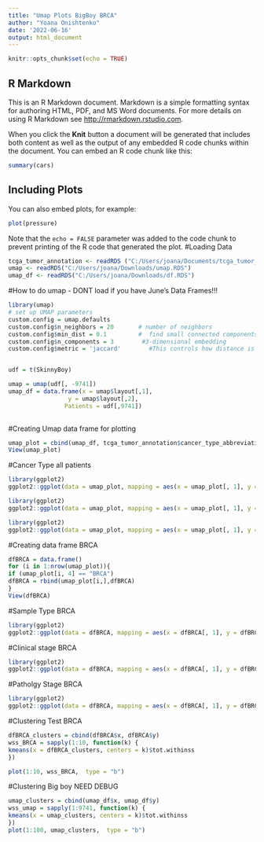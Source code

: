 ```yaml
---
title: "Umap Plots BigBoy BRCA"
author: "Yoana Onishtenko"
date: '2022-06-16'
output: html_document
---
```


```r
knitr::opts_chunk$set(echo = TRUE)
```

## R Markdown

This is an R Markdown document. Markdown is a simple formatting syntax for authoring HTML, PDF, and MS Word documents. For more details on using R Markdown see <http://rmarkdown.rstudio.com>.

When you click the **Knit** button a document will be generated that includes both content as well as the output of any embedded R code chunks within the document. You can embed an R code chunk like this:

```r
summary(cars)
```

## Including Plots

You can also embed plots, for example:

```r
plot(pressure)
```

Note that the `echo = FALSE` parameter was added to the code chunk to prevent printing of the R code that generated the plot.
#Loading Data
````r
tcga_tumor_annotation <- readRDS ("C:/Users/joana/Documents/tcga_tumor_annotation.RDS")
umap <- readRDS("C:/Users/joana/Downloads/umap.RDS")
umap_df <- readRDS("C:/Users/joana/Downloads/df.RDS")
````

#How to do umap - DONT load if you have June's Data Frames!!!
```r
library(umap)
# set up UMAP parameters
custom.config = umap.defaults
custom.config$n_neighbors = 20       # number of neighbors
custom.config$min_dist = 0.1         #  find small connected components, clumps and strings in the data, and emphasises these features in the resulting embedding
custom.config$n_components = 3        #3-dimensional embedding
custom.config$metric = 'jaccard'        #This controls how distance is computed in the ambient space of the input data. 


udf = t(SkinnyBoy)

umap = umap(udf[, -9741])
umap_df = data.frame(x = umap$layout[,1],
                 y = umap$layout[,2],
                Patients = udf[,9741])
              
````

#Creating Umap data frame for plotting
````r
umap_plot = cbind(umap_df, tcga_tumor_annotation$cancer_type_abbreviation, tcga_tumor_annotation$ajcc_pathologic_tumor_stage, tcga_tumor_annotation$clinical_stage, tcga_tumor_annotation$sample_type)
View(umap_plot)
````

#Cancer Type all patients
````r
library(ggplot2)
ggplot2::ggplot(data = umap_plot, mapping = aes(x = umap_plot[, 1], y = umap_plot[, 2])) + geom_point(alpha = 0.7) + aes(color=umap_plot$`tcga_tumor_annotation$cancer_type_abbreviation`) + scale_colour_viridis_d(option = "plasma color") + ggtitle("Cancer Type all patients") + xlab("1") + ylab("2")
````

````r
library(ggplot2)
ggplot2::ggplot(data = umap_plot, mapping = aes(x = umap_plot[, 1], y = umap_plot[, 2])) + geom_point(alpha = 0.5) + aes(color=umap_plot$`tcga_tumor_annotation$clinical_stage`) + scale_colour_viridis_d(option = "plasma color") + ggtitle("Clinical Stage all patients") + xlab("1") + ylab("2")
````

````r
library(ggplot2)
ggplot2::ggplot(data = umap_plot, mapping = aes(x = umap_plot[, 1], y = umap_plot[, 2])) + geom_point(alpha = 0.9) + aes(color=umap_plot$`tcga_tumor_annotation$ajcc_pathologic_tumor_stage`) + scale_colour_viridis_d(option = "plasma color") + ggtitle("Pathology Stage all patients") + xlab("1") + ylab("2")
````
#Creating data frame BRCA
````r
dfBRCA = data.frame()
for (i in 1:nrow(umap_plot)){
if (umap_plot[i, 4] == "BRCA")
dfBRCA = rbind(umap_plot[i,],dfBRCA)
}
View(dfBRCA)
````

#Sample Type BRCA
````r
library(ggplot2)
ggplot2::ggplot(data = dfBRCA, mapping = aes(x = dfBRCA[, 1], y = dfBRCA[, 2])) + geom_point(alpha = 0.7) + aes(color=dfBRCA$`tcga_tumor_annotation$sample_type`) + scale_colour_viridis_d(option = "plasma") + ggtitle("BRCA Sample Type") + xlab("x") + ylab("y")
````
#Clinical stage BRCA
````r
library(ggplot2)
ggplot2::ggplot(data = dfBRCA, mapping = aes(x = dfBRCA[, 1], y = dfBRCA[, 2])) + geom_point(alpha = 0.7) + aes(color=dfBRCA$`tcga_tumor_annotation$clinical_stage`) + scale_colour_viridis_d(option = "plasma") + ggtitle("BRCA Clinical Stage") + xlab("x") + ylab("y")
````

#Patholgy  Stage BRCA
````r
library(ggplot2)
ggplot2::ggplot(data = dfBRCA, mapping = aes(x = dfBRCA[, 1], y = dfBRCA[, 2])) + geom_point(alpha = 0.7) + aes(color=dfBRCA$`tcga_tumor_annotation$ajcc_pathologic_tumor_stage`)  + ggtitle("BRCA Pathology Stage") + xlab("x") + ylab("y")
````
#Clustering Test BRCA
````r
dfBRCA_clusters = cbind(dfBRCA$x, dfBRCA$y)
wss_BRCA = sapply(1:10, function(k) {
kmeans(x = dfBRCA_clusters, centers = k)$tot.withinss
})

plot(1:10, wss_BRCA,  type = "b")
````
#Clustering Big boy NEED DEBUG
````r
umap_clusters = cbind(umap_df$x, umap_df$y)
wss_umap = sapply(1:9741, function(k) {
kmeans(x = umap_clusters, centers = k)$tot.withinss
})
plot(1:100, umap_clusters,  type = "b")
````

